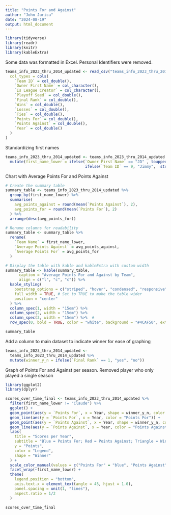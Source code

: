 ```yaml
---
title: "Points For and Against"
author: "John Jurica"
date: "2024-08-19"
output: html_document
---
```



```r

library(tidyverse)
library(readr)
library(knitr)
library(kableExtra)

```
Some data was formatted in Excel. Personal Identifiers were removed.


```r


teams_info_2023_thru_2014_updated <- read_csv("teams_info_2023_thru_2014_updated_csv.csv", 
  col_types = cols(
    `Team ID` = col_double(),               
    `Owner First Name` = col_character(),   
    `Is League Creator` = col_character(),  
    `Playoff Seed` = col_double(),          
    `Final Rank` = col_double(),            
    `Wins` = col_double(),                  
    `Losses` = col_double(),                
    `Ties` = col_double(),                  
    `Points For` = col_double(),            
    `Points Against` = col_double(),        
    `Year` = col_double()                   
  )
)

```

Standardizing first names

```r
teams_info_2023_thru_2014_updated <- teams_info_2023_thru_2014_updated %>%
  mutate(first_name_lower = ifelse(`Owner First Name` == "JD" , toupper(`Owner First Name`),
                                   ifelse(`Team ID` == 9, "Jimmy",  str_to_title(`Owner First Name`))))


```


Chart with Average Points For and Points Against

```r

# Create the summary table
summary_table <- teams_info_2023_thru_2014_updated %>%
  group_by(first_name_lower) %>%
  summarise(
    avg_points_against = round(mean(`Points Against`), 2),
    avg_points_for = round(mean(`Points For`), 2)
  ) %>%
  arrange(desc(avg_points_for))

# Rename columns for readability
summary_table <- summary_table %>%
  rename(
    `Team Name` = first_name_lower,
    `Average Points Against` = avg_points_against,
    `Average Points For` = avg_points_for
  )

# Display the table with kable and kableExtra with custom width
summary_table <- kable(summary_table, 
      caption = "Average Points For and Against by Team", 
      align = c("l", "c", "c")) %>%
  kable_styling(
    bootstrap_options = c("striped", "hover", "condensed", "responsive"),
    full_width = TRUE, # Set to TRUE to make the table wider
    position = "center"
  ) %>%
  column_spec(1, width = "15em") %>%   
  column_spec(2, width = "15em") %>%  
  column_spec(3, width = "15em") %>%  # 
  row_spec(0, bold = TRUE, color = "white", background = "#4CAF50", extra_css = "padding: 20px;")

summary_table
```

Add a column to main dataset to indicate winner for ease of graphing

```r

teams_info_2023_thru_2014_updated <- 
  teams_info_2023_thru_2014_updated %>%
  mutate(winner_y_n = ifelse(`Final Rank` == 1, "yes", "no"))


```

Graph of Points For and Against per season. Removed player who only played a single season


```r
library(ggplot2)
library(dplyr)

scores_over_time_final <- teams_info_2023_thru_2014_updated %>%
  filter(first_name_lower != "Claude") %>%
  ggplot() +
  geom_point(aes(y = `Points For`, x = Year, shape = winner_y_n, color = "Points For")) +
  geom_line(aes(y = `Points For`, x = Year, color = "Points For")) +
  geom_point(aes(y = `Points Against`, x = Year, shape = winner_y_n, color = "Points Against")) +
  geom_line(aes(y = `Points Against`, x = Year, color = "Points Against")) +
  labs(
    title = "Scores per Year",
    subtitle = "Blue = Points For; Red = Points Against; Triangle = Winner",
    y = "Points",
    color = "Legend",
    shape = "Winner"
  ) +
  scale_color_manual(values = c("Points For" = "blue", "Points Against" = "red")) +
  facet_wrap(~first_name_lower) +
  theme(
    legend.position = "bottom",
    axis.text.x = element_text(angle = 45, hjust = 1.0),
    panel.spacing = unit(1, "lines"),
    aspect.ratio = 1/2
  )

scores_over_time_final
```

